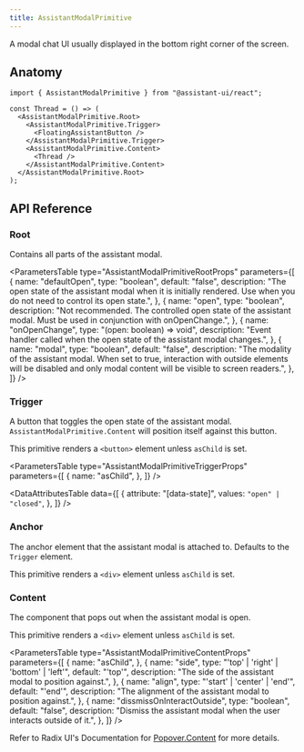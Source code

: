 ```yaml
---
title: AssistantModalPrimitive
---
```


A modal chat UI usually displayed in the bottom right corner of the screen.


## Anatomy

```tsx
import { AssistantModalPrimitive } from "@assistant-ui/react";

const Thread = () => (
  <AssistantModalPrimitive.Root>
    <AssistantModalPrimitive.Trigger>
      <FloatingAssistantButton />
    </AssistantModalPrimitive.Trigger>
    <AssistantModalPrimitive.Content>
      <Thread />
    </AssistantModalPrimitive.Content>
  </AssistantModalPrimitive.Root>
);
```

## API Reference

### Root

Contains all parts of the assistant modal.

<ParametersTable
  type="AssistantModalPrimitiveRootProps"
  parameters={[
    {
      name: "defaultOpen",
      type: "boolean",
      default: "false",
      description:
        "The open state of the assistant modal when it is initially rendered. Use when you do not need to control its open state.",
    },
    {
      name: "open",
      type: "boolean",
      description:
        "Not recommended. The controlled open state of the assistant modal. Must be used in conjunction with onOpenChange.",
    },
    {
      name: "onOpenChange",
      type: "(open: boolean) => void",
      description:
        "Event handler called when the open state of the assistant modal changes.",
    },
    {
      name: "modal",
      type: "boolean",
      default: "false",
      description:
        "The modality of the assistant modal. When set to true, interaction with outside elements will be disabled and only modal content will be visible to screen readers.",
    },
  ]}
/>

### Trigger

A button that toggles the open state of the assistant modal. `AssistantModalPrimitive.Content` will position itself against this button.

This primitive renders a `<button>` element unless `asChild` is set.

<ParametersTable
  type="AssistantModalPrimitiveTriggerProps"
  parameters={[
    {
      name: "asChild",
    },
  ]}
/>

<DataAttributesTable
  data={[
    {
      attribute: "[data-state]",
      values: <Code>"open" | "closed"</Code>,
    },
  ]}
/>

### Anchor

The anchor element that the assistant modal is attached to. Defaults to the `Trigger` element.

This primitive renders a `<div>` element unless `asChild` is set.

### Content

The component that pops out when the assistant modal is open.

This primitive renders a `<div>` element unless `asChild` is set.

<ParametersTable
  type="AssistantModalPrimitiveContentProps"
  parameters={[
    {
      name: "asChild",
    },
    {
      name: "side",
      type: "'top' | 'right' | 'bottom' | 'left'",
      default: "'top'",
      description: "The side of the assistant modal to position against.",
    },
    {
      name: "align",
      type: "'start' | 'center' | 'end'",
      default: "'end'",
      description: "The alignment of the assistant modal to position against.",
    },
    {
      name: "dissmissOnInteractOutside",
      type: "boolean",
      default: "false",
      description:
        "Dismiss the assistant modal when the user interacts outside of it.",
    },
  ]}
/>

Refer to Radix UI's Documentation for [Popover.Content](https://www.radix-ui.com/primitives/docs/components/popover#content) for more details.
